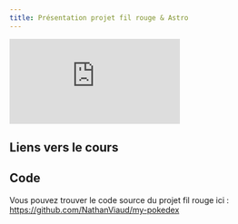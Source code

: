 ```yaml
---
title: Présentation projet fil rouge & Astro
---
```


<iframe src="https://www.youtube.com/embed/ivVG8T7huYI?si=D22Xy-qAxkOdkStL" title="YouTube video player" frameborder="0" allow="accelerometer; autoplay; clipboard-write; encrypted-media; gyroscope; picture-in-picture; web-share" referrerpolicy="strict-origin-when-cross-origin" allowfullscreen></iframe>

## Liens vers le cours
<LinkCard title="Principes du commit" href="/fyc-git/02-beginner/03-first-steps/03-commit" />
<LinkCard title="Zone de Staging" href="/fyc-git/02-beginner/03-first-steps/05-staging-zone" />

## Code
Vous pouvez trouver le code source du projet fil rouge ici : https://github.com/NathanViaud/my-pokedex

